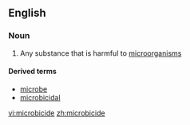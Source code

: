 ==English==

===Noun===
{{wikipedia}}
{{en-noun}}

# Any substance that is harmful to [[microorganism]]s

====Derived terms====
*[[microbe]]
*[[microbicidal]]

[[vi:microbicide]]
[[zh:microbicide]]